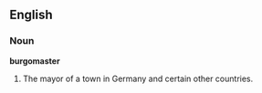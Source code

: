 ==English==
===Noun===
'''burgomaster'''
# The mayor of a town in Germany and certain other countries.